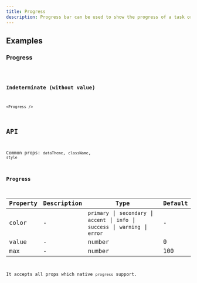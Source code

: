 ```yaml
---
title: Progress
description: Progress bar can be used to show the progress of a task or to show the passing of time.
---
```


## Examples

### Progress

<code src="./demo/basic.tsx" />

### Indeterminate (without value)

```tsx live
<Progress />
```

## API

Common props: `dataTheme`, `className`, `style`

### Progress

| Property | Description | Type | Default |
| --- | --- | --- | --- |
| color | - | `primary` \| `secondary` \| `accent` \| `info` \| `success` \| `warning` \| `error` | - |
| value | - | number | 0 |
| max | - | number | 100 |

It accepts all props which native `progress` support.
